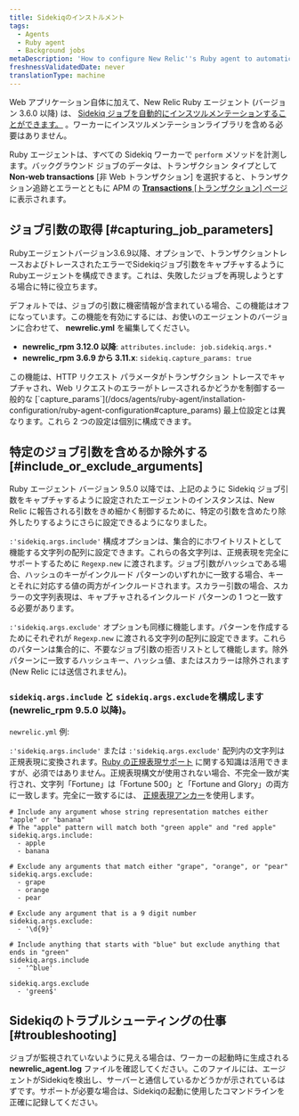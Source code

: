```yaml
---
title: Sidekiqのインストルメント
tags:
  - Agents
  - Ruby agent
  - Background jobs
metaDescription: 'How to configure New Relic''s Ruby agent to automatically instrument Sidekiq jobs for background processes, transaction traces, and traced errors.'
freshnessValidatedDate: never
translationType: machine
---
```


Web アプリケーション自体に加えて、New Relic Ruby エージェント (バージョン 3.6.0 以降) は、 [Sidekiq ジョブを自動的にインスツルメンテーションすることができます。](/docs/agents/ruby-agent/background-jobs/monitoring-ruby-background-processes-daemons) 。ワーカーにインスツルメンテーションライブラリを含める必要はありません。

Ruby エージェントは、すべての Sidekiq ワーカーで `perform` メソッドを計測します。バックグラウンド ジョブのデータは、トランザクション タイプとして **Non-web transactions** \[非 Web トランザクション] を選択すると、トランザクション追跡とエラーとともに APM の [**Transactions** \[トランザクション\] ページ](/docs/apm/applications-menu/features/monitoring-background-processes#ui) に表示されます。

## ジョブ引数の取得 [#capturing_job_parameters]

Rubyエージェントバージョン3.6.9以降、オプションで、トランザクショントレースおよびトレースされたエラーでSidekiqジョブ引数をキャプチャするようにRubyエージェントを構成できます。これは、失敗したジョブを再現しようとする場合に特に役立ちます。

デフォルトでは、ジョブの引数に機密情報が含まれている場合、この機能はオフになっています。この機能を有効にするには、お使いのエージェントのバージョンに合わせて、 **newrelic.yml** を編集してください。

* **newrelic_rpm 3.12.0 以降**: `attributes.include: job.sidekiq.args.*`
* **newrelic_rpm 3.6.9 から 3.11.x**: `sidekiq.capture_params: true`

<Callout variant="tip">
  この機能は、HTTP リクエスト パラメータがトランザクション トレースでキャプチャされ、Web リクエストのエラーがトレースされるかどうかを制御する一般的な [`capture_params`](/docs/agents/ruby-agent/installation-configuration/ruby-agent-configuration#capture_params) 最上位設定とは異なります。これら 2 つの設定は個別に構成できます。
</Callout>

## 特定のジョブ引数を含めるか除外する [#include_or_exclude_arguments]

Ruby エージェント バージョン 9.5.0 以降では、上記のように Sidekiq ジョブ引数をキャプチャするように設定されたエージェントのインスタンスは、New Relic に報告される引数をきめ細かく制御するために、特定の引数を含めたり除外したりするようにさらに設定できるようになりました。

`:'sidekiq.args.include'` 構成オプションは、集合的にホワイトリストとして機能する文字列の配列に設定できます。これらの各文字列は、正規表現を完全にサポートするために `Regexp.new` に渡されます。ジョブ引数がハッシュである場合、ハッシュのキーがインクルード パターンのいずれかに一致する場合、キーとそれに対応する値の両方がインクルードされます。スカラー引数の場合、スカラーの文字列表現は、キャプチャされるインクルード パターンの 1 つと一致する必要があります。

`:'sidekiq.args.exclude'` オプションも同様に機能します。パターンを作成するためにそれぞれが `Regexp.new` に渡される文字列の配列に設定できます。これらのパターンは集合的に、不要なジョブ引数の拒否リストとして機能します。除外パターンに一致するハッシュキー、ハッシュ値、またはスカラーは除外されます (New Relic には送信されません)。

### `sidekiq.args.include` と `sidekiq.args.exclude`を構成します (newrelic_rpm 9.5.0 以降)。

`newrelic.yml` 例:

`:'sidekiq.args.include'` または `:'sidekiq.args.exclude'` 配列内の文字列は正規表現に変換されます。[Ruby の正規表現サポート](https://ruby-doc.org/3.2.2/Regexp.html) に関する知識は活用できますが、必須ではありません。正規表現構文が使用されない場合、不完全一致が実行され、文字列「Fortune」は「Fortune 500」と「Fortune and Glory」の両方に一致します。完全に一致するには、 [正規表現アンカー](https://ruby-doc.org/3.2.2/Regexp.html#class-Regexp-label-Anchors)を使用します。

```
# Include any argument whose string representation matches either "apple" or "banana"
# The "apple" pattern will match both "green apple" and "red apple"
sidekiq.args.include:
  - apple
  - banana

# Exclude any arguments that match either "grape", "orange", or "pear"
sidekiq.args.exclude:
  - grape
  - orange
  - pear

# Exclude any argument that is a 9 digit number
sidekiq.args.exclude:
  - '\d{9}'

# Include anything that starts with "blue" but exclude anything that ends in "green"
sidekiq.args.include
  - '^blue'

sidekiq.args.exclude
  - 'green$'
```

## Sidekiqのトラブルシューティングの仕事 [#troubleshooting]

ジョブが監視されていないように見える場合は、ワーカーの起動時に生成される **newrelic_agent.log** ファイルを確認してください。このファイルには、エージェントがSidekiqを検出し、サーバーと通信しているかどうかが示されているはずです。サポートが必要な場合は、Sidekiqの起動に使用したコマンドラインを正確に記録してください。